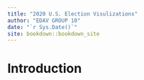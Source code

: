 ```yaml
--- 
title: "2020 U.S. Election Visulizations"
author: "EDAV GROUP 10"
date: "`r Sys.Date()`"
site: bookdown::bookdown_site
---
```


# Introduction

